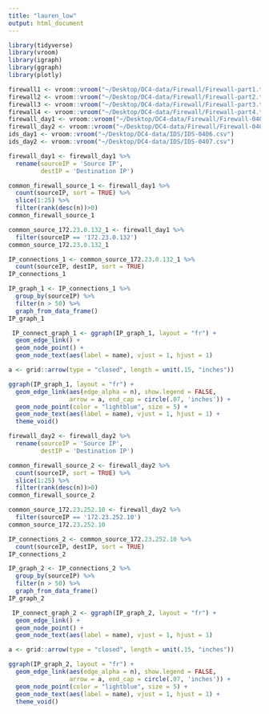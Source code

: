 ```yaml
---
title: "lauren_low"
output: html_document
---
```


```r
library(tidyverse)
library(vroom)
library(igraph)
library(ggraph)
library(plotly)
```

```r
firewall1 <- vroom::vroom("~/Desktop/DC4-data/Firewall/Firewall-part1.txt", col_names = FALSE)
firewall2 <- vroom::vroom("~/Desktop/DC4-data/Firewall/Firewall-part2.txt")
firewall3 <- vroom::vroom("~/Desktop/DC4-data/Firewall/Firewall-part3.txt", col_names = FALSE)
firewall4 <- vroom::vroom("~/Desktop/DC4-data/Firewall/Firewall-part4.txt")
firewall_day1 <- vroom::vroom("~/Desktop/DC4-data/Firewall/Firewall-04062012.csv")
firewall_day2 <- vroom::vroom("~/Desktop/DC4-data/Firewall/Firewall-04072012.csv")
ids_day1 <- vroom::vroom("~/Desktop/DC4-data/IDS/IDS-0406.csv")
ids_day2 <- vroom::vroom("~/Desktop/DC4-data/IDS/IDS-0407.csv")
```

```r
firewall_day1 <- firewall_day1 %>%
  rename(sourceIP = 'Source IP', 
         destIP = 'Destination IP')

common_firewall_source_1 <- firewall_day1 %>%
  count(sourceIP, sort = TRUE) %>%
  slice(1:25) %>%
  filter(rank(desc(n))>0)
common_firewall_source_1
```

```r
common_source_172.23.0.132_1 <- firewall_day1 %>%
  filter(sourceIP == '172.23.0.132')
common_source_172.23.0.132_1 
```

```r
IP_connections_1 <- common_source_172.23.0.132_1 %>%
  count(sourceIP, destIP, sort = TRUE)
IP_connections_1
```

```r
IP_graph_1 <- IP_connections_1 %>%
  group_by(sourceIP) %>%
  filter(n > 50) %>%
  graph_from_data_frame()
IP_graph_1
```

```r
 IP_connect_graph_1 <- ggraph(IP_graph_1, layout = "fr") +
  geom_edge_link() +
  geom_node_point() +
  geom_node_text(aes(label = name), vjust = 1, hjust = 1)

a <- grid::arrow(type = "closed", length = unit(.15, "inches"))

ggraph(IP_graph_1, layout = "fr") +
  geom_edge_link(aes(edge_alpha = n), show.legend = FALSE,
                 arrow = a, end_cap = circle(.07, 'inches')) +
  geom_node_point(color = "lightblue", size = 5) +
  geom_node_text(aes(label = name), vjust = 1, hjust = 1) +
  theme_void() 
```


```r
firewall_day2 <- firewall_day2 %>%
  rename(sourceIP = 'Source IP', 
         destIP = 'Destination IP')

common_firewall_source_2 <- firewall_day2 %>%
  count(sourceIP, sort = TRUE) %>%
  slice(1:25) %>%
  filter(rank(desc(n))>0)
common_firewall_source_2
```

```r
common_source_172.23.252.10 <- firewall_day2 %>%
  filter(sourceIP == '172.23.252.10')
common_source_172.23.252.10
```

```r
IP_connections_2 <- common_source_172.23.252.10 %>%
  count(sourceIP, destIP, sort = TRUE)
IP_connections_2
```

```r
IP_graph_2 <- IP_connections_2 %>%
  group_by(sourceIP) %>%
  filter(n > 50) %>%
  graph_from_data_frame()
IP_graph_2
```

```r
 IP_connect_graph_2 <- ggraph(IP_graph_2, layout = "fr") +
  geom_edge_link() +
  geom_node_point() +
  geom_node_text(aes(label = name), vjust = 1, hjust = 1)

a <- grid::arrow(type = "closed", length = unit(.15, "inches"))

ggraph(IP_graph_2, layout = "fr") +
  geom_edge_link(aes(edge_alpha = n), show.legend = FALSE,
                 arrow = a, end_cap = circle(.07, 'inches')) +
  geom_node_point(color = "lightblue", size = 5) +
  geom_node_text(aes(label = name), vjust = 1, hjust = 1) +
  theme_void() 
```
